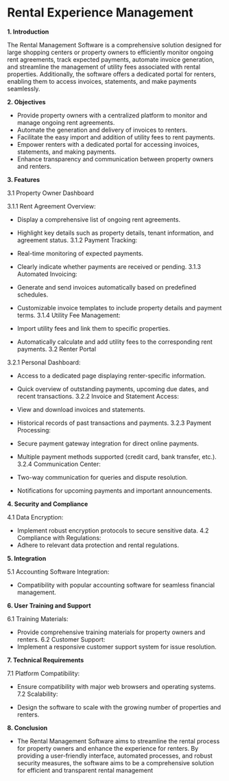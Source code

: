 # **Rental Experience Management**


**1. Introduction**

The Rental Management Software is a comprehensive solution designed for large shopping centers or property owners to efficiently monitor ongoing rent agreements, track expected payments, automate invoice generation, and streamline the management of utility fees associated with rental properties. Additionally, the software offers a dedicated portal for renters, enabling them to access invoices, statements, and make payments seamlessly.

**2. Objectives**

- Provide property owners with a centralized platform to monitor and manage ongoing rent agreements.
- Automate the generation and delivery of invoices to renters.
- Facilitate the easy import and addition of utility fees to rent payments.
- Empower renters with a dedicated portal for accessing invoices, statements, and making payments.
- Enhance transparency and communication between property owners and renters.

**3. Features**

3.1 Property Owner Dashboard

3.1.1 Rent Agreement Overview:

- Display a comprehensive list of ongoing rent agreements.
- Highlight key details such as property details, tenant information, and agreement status.
3.1.2 Payment Tracking:

- Real-time monitoring of expected payments.
- Clearly indicate whether payments are received or pending.
3.1.3 Automated Invoicing:

- Generate and send invoices automatically based on predefined schedules.
- Customizable invoice templates to include property details and payment terms.
3.1.4 Utility Fee Management:

- Import utility fees and link them to specific properties.
- Automatically calculate and add utility fees to the corresponding rent payments.
3.2 Renter Portal

3.2.1 Personal Dashboard:

- Access to a dedicated page displaying renter-specific information.
- Quick overview of outstanding payments, upcoming due dates, and recent transactions.
3.2.2 Invoice and Statement Access:

- View and download invoices and statements.
- Historical records of past transactions and payments.
3.2.3 Payment Processing:

- Secure payment gateway integration for direct online payments.
- Multiple payment methods supported (credit card, bank transfer, etc.).
3.2.4 Communication Center:

- Two-way communication for queries and dispute resolution.
- Notifications for upcoming payments and important announcements.

**4. Security and Compliance**

4.1 Data Encryption:
- Implement robust encryption protocols to secure sensitive data.
4.2 Compliance with Regulations:
- Adhere to relevant data protection and rental regulations.

**5. Integration**

5.1 Accounting Software Integration:
- Compatibility with popular accounting software for seamless financial management.

**6. User Training and Support**

6.1 Training Materials:
- Provide comprehensive training materials for property owners and renters.
6.2 Customer Support:
- Implement a responsive customer support system for issue resolution.

**7. Technical Requirements**

7.1 Platform Compatibility:

- Ensure compatibility with major web browsers and operating systems.
7.2 Scalability:

- Design the software to scale with the growing number of properties and renters.

**8. Conclusion**

- The Rental Management Software aims to streamline the rental process for property owners and enhance the experience for renters. By providing a user-friendly interface, automated processes, and robust security measures, the software aims to be a comprehensive solution for efficient and transparent rental management
